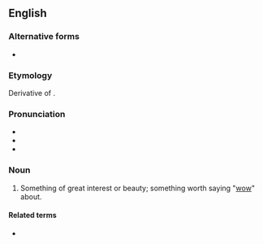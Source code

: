 ==English==

===Alternative forms===
* {{l|en|wowser}}

===Etymology===
Derivative of {{m|en|wow}}.

===Pronunciation===
* {{IPA|/ˈwaʊzə(ɹ)/|lang=en}}
* {{audio|En-au-wowzer.ogg|Audio (AU)|lang=en}}
* {{rhymes|aʊzə(ɹ)|lang=en}}

===Noun===
{{en-noun}}

# {{lb|en|NZ|slang}} Something of great interest or beauty; something worth saying "[[wow]]" about.

====Related terms====
* {{l|en|wowzah}}